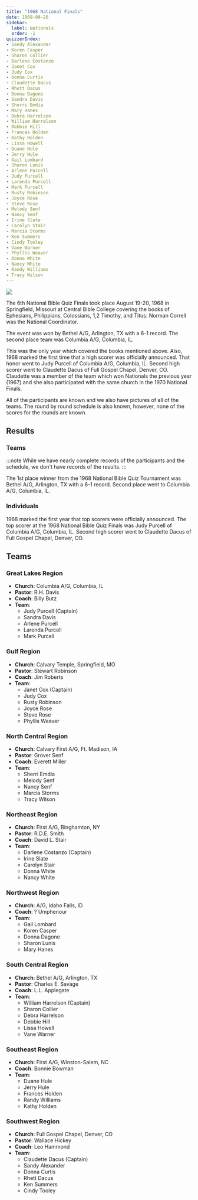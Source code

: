 ```yaml
---
title: "1968 National Finals"
date: 1968-08-20
sidebar:
  label: Nationals
  order: -1
quizzerIndex:
- Sandy Alexander
- Koren Casper
- Sharon Collier
- Darlene Costanzo
- Janet Cox
- Judy Cox
- Donna Curtis
- Claudette Dacus
- Rhett Dacus
- Donna Dagone
- Sandra Davis
- Sherri Emdia
- Mary Hanes
- Debra Harrelson
- William Harrelson
- Debbie Hill
- Frances Holden
- Kathy Holden
- Lissa Howell
- Duane Hule
- Jerry Hule
- Gail Lombard
- Sharon Lunis
- Arlene Purcell
- Judy Purcell
- Larenda Purcell
- Mark Purcell
- Rusty Robinson
- Joyce Rose
- Steve Rose
- Melody Senf
- Nancy Senf
- Irine Slate
- Carolyn Stair
- Marcia Storms
- Ken Summers
- Cindy Tooley
- Vane Warner
- Phyllis Weaver
- Donna White
- Nancy White
- Randy Williams
- Tracy Wilson
---
```



![](/assets/1968/TX-Arlington.jpg)

The 6th National Bible Quiz Finals took place August 19-20, 1968 in Springfield, Missouri at Central Bible College covering the books of Ephesians, Philippians, Colossians, 1,2 Timothy, and Titus. Norman Correll was the National Coordinator.

The event was won by Bethel A/G, Arlington, TX with a 6-1 record. The second place team was Columbia A/G, Columbia, IL.

This was the only year which covered the books mentioned above. Also, 1968 marked the first time that a high scorer was officially announced. That honor went to Judy Purcell of Columbia A/G, Columbia, IL. Second high scorer went to Claudette Dacus of Full Gospel Chapel, Denver, CO. Claudette was a member of the team which won Nationals the previous year (1967) and she also participated with the same church in the 1970 National Finals.

All of the participants are known and we also have pictures of all of the teams. The round by round schedule is also known, however, none of the scores for the rounds are known.

## Results

### Teams

:::note
While we have nearly complete records of the participants and the schedule, we don't have records of the results.
:::

The 1st place winner from the 1968 National Bible Quiz Tournament was Bethel A/G, Arlington, TX with a 6-1 record. Second place went to Columbia A/G, Columbia, IL. 

### Individuals

1968 marked the first year that top scorers were officially announced. The top scorer at the 1968 National Bible Quiz Finals was Judy Purcell of Columbia A/G, Columbia, IL. Second high scorer went to Claudette Dacus of Full Gospel Chapel, Denver, CO.

## Teams

<TeamRosterCard
  source="/assets/1968/IL-Columbia.jpg"
  alt="Columbia A/G, Columbia, IL">
### Great Lakes Region

* **Church**: Columbia A/G, Columbia, IL
* **Pastor**: R.H. Davis
* **Coach**: Billy Butz
* **Team**:
    * Judy Purcell (Captain)
    * Sandra Davis
    * Arlene Purcell
    * Larenda Purcell
    * Mark Purcell
</TeamRosterCard>

<TeamRosterCard
  source="/assets/1968/MO-Springfield.jpg"
  alt="Calvary Temple, Springfield, MO">
### Gulf Region

* **Church**: Calvary Temple, Springfield, MO
* **Pastor**: Stewart Robinson
* **Coach**: Jim Roberts
* **Team**:
    * Janet Cox (Captain)
    * Judy Cox
    * Rusty Robinson
    * Joyce Rose
    * Steve Rose
    * Phyllis Weaver
</TeamRosterCard>

<TeamRosterCard
  source="/assets/1968/IA-FtMadison.jpg"
  alt="Calvary First A/G, Ft. Madison, IA">
### North Central Region

* **Church**: Calvary First A/G, Ft. Madison, IA
* **Pastor**: Grover Senf
* **Coach**: Everett Miller
* **Team**:
    * Sherri Emdia
    * Melody Senf
    * Nancy Senf
    * Marcia Storms
    * Tracy Wilson
</TeamRosterCard>

<TeamRosterCard
  source="/assets/1968/NY-Binghamton.jpg"
  alt="Binghamton, NY">
### Northeast Region

* **Church**: First A/G, Binghamton, NY
* **Pastor**: R.D.E. Smith
* **Coach**: David L. Stair
* **Team**:
    * Darlene Costanzo (Captain)
    * Irine Slate
    * Carolyn Stair
    * Donna White
    * Nancy White
</TeamRosterCard>

<TeamRosterCard
  source="/assets/1968/ID-IdahoFalls.jpg"
  alt="A/G, Idaho Falls, ID">
### Northwest Region

* **Church**: A/G, Idaho Falls, ID
* **Coach**: ? Umphenour
* **Team**:
    * Gail Lombard
    * Koren Casper
    * Donna Dagone
    * Sharon Lunis
    * Mary Hanes
</TeamRosterCard>

<TeamRosterCard
  source="/assets/1968/TX-Arlington.jpg"
  alt="Arlington, TX">
### South Central Region

* **Church**: Bethel A/G, Arlington, TX
* **Pastor**: Charles E. Savage
* **Coach**: L.L. Applegate
* **Team**:
    * William Harrelson (Captain)
    * Sharon Collier
    * Debra Harrelson
    * Debbie Hill
    * Lissa Howell
    * Vane Warner
</TeamRosterCard>

<TeamRosterCard
  source="/assets/1968/NC-WinstonSalem.jpg"
  alt="Winston-Salem, NC">
### Southeast Region

* **Church**: First A/G, Winston-Salem, NC
* **Coach**: Bonnie Bowman
* **Team**:
    * Duane Hule
    * Jerry Hule
    * Frances Holden
    * Randy Williams
    * Kathy Holden
</TeamRosterCard>

<TeamRosterCard
  source="/assets/1968/CO-Denver.jpg"
  alt="Full Gospel Chapel, Denver, CO">
### Southwest Region

* **Church**: Full Gospel Chapel, Denver, CO
* **Pastor**: Wallace Hickey
* **Coach**: Leo Hammond
* **Team**:
    * Claudette Dacus (Captain)
    * Sandy Alexander
    * Donna Curtis
    * Rhett Dacus
    * Ken Summers
    * Cindy Tooley
</TeamRosterCard>
